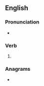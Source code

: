 ==English==

===Pronunciation===
* {{IPA|/bɹeɪvd/|lang=en}}

===Verb===
{{head|en|verb form}}

# {{en-past of|brave}}

===Anagrams===
* {{anagrams|en|adverb}}